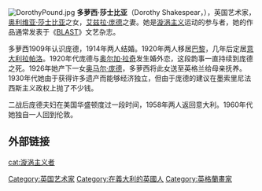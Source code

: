 {{Unreferenced|time=2020-12-18T03:58:32+00:00}}
[[File:DorothyPound.jpg|thumb]]
'''多萝西·莎士比亚'''（Dorothy Shakespear，{{bd|1886年||1973年|}}），英国艺术家，[[奥利维亚·莎士比亚|奥利维亚·莎士比亚]]之女，[[艾兹拉·庞德|艾兹拉·庞德]]之妻。她是[[漩涡主义|漩涡主义]]运动的参与者，她的作品通常发表于《[[BLAST_(杂志)|BLAST]]》文艺杂志。

多萝西1909年认识庞德，1914年两人结婚。1920年两人移居[[巴黎|巴黎]]，几年后定居[[意大利|意大利]][[拉帕洛|拉帕洛]]。1920年代庞德与[[奥尔加·拉奇|奥尔加·拉奇]]发生婚外恋，这段韵事一直持续到庞德之死。1926年她产下一女[[奥马尔·庞德|奥马尔·庞德]]，多萝西将此女送至英格兰给母亲抚养。1930年代她由于获得许多遗产而能够经济独立，但由于庞德的建议在墨索里尼法西斯主义政权上抛了不少钱。

二战后庞德夫妇在美国华盛顿度过一段时间，1958年两人返回意大利。1960年代她独自一人回到伦敦。

==外部链接==
{{commonscat}}

{{Authority control}}
{{DEFAULTSORT:Shakespear}}
[[Category:英国艺术家|Category:英国艺术家]]
[[cat:漩涡主义者|cat:漩涡主义者]]
[[Category:在義大利的英國人|Category:在義大利的英國人]]
[[Category:英格蘭畫家|Category:英格蘭畫家]]